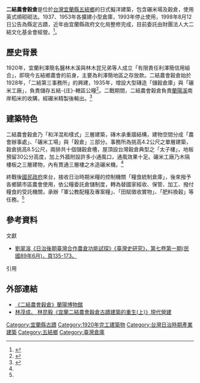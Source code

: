 {{tw monument
|name=二結農會穀倉
|formername=
|image= 二結穀倉 (4).jpg
|imagename=
|othername=二結穀倉
|formalname=
|level= 縣定古蹟
|class= 其他
|time= {{flagicon|Empire of Japan}} 日本昭和三年（1928年）
|material= 清水磚、木
|location= {{TWN}}[[宜蘭縣|宜蘭縣]][[五結鄉|五結鄉]]三興西路171號<br>（[[二結車站|二結車站]]附近）
|open= 
|cost= 
|website=
|reg_url=https://nchdb.boch.gov.tw/assets/overview/monument/19980812000001
}}
'''二結農會穀倉'''是位於[[台灣|台灣]][[宜蘭縣|宜蘭縣]][[五結鄉|五結鄉]]的日式擬洋建築，包含碾米場及穀倉，使用英式順砌砌法。1937、1953年各擴建小型倉庫，1993年停止使用，1998年8月12日公告為縣定古蹟，近年由宜蘭縣政府文化局整修完成，目前委託由財團法人大二結文化基金會經營。<ref>{{Cite web|url=https://nchdb.boch.gov.tw/assets/advanceSearch/monument/19980812000001|title=二結農會穀倉|accessdate=|work=文化部文化資產局|publisher=|date=|archive-date=2020-05-26|archive-url=https://web.archive.org/web/20200526120557/https://nchdb.boch.gov.tw/assets/advanceSearch/monument/19980812000001|dead-url=no}}</ref>。

==歷史背景==
1920年，宜蘭利澤簡名醫林木溪與林木昆兄弟等人成立「有限責任利澤簡信用組合」，即現今五結鄉農會的前身，主要為利澤簡地區之存放款。二結農會穀倉始於1928年，「二結第三事務所」的興建，1935年，增設大型磚造「儲穀倉庫」與「碾米工廠」，負責儲存五結-{庄}-轄區公糧<ref name=蘭陽>{{Cite web |url=http://enews.lym.gov.tw/content.asp?pid=36&k=159 |title=《二結農會穀倉》蘭陽博物館 |accessdate=2017-07-15 |archive-date=2017-08-01 |archive-url=https://web.archive.org/web/20170801123244/http://enews.lym.gov.tw/content.asp?pid=36&k=159 |dead-url=no }}</ref>。二戰期間，二結農會穀倉負責[[蘭陽溪|蘭陽溪]]南岸稻米的收購，經碾米精製後輸出。<ref name=三興社區>{{Cite web |url=https://ep.swcb.gov.tw/ep/File/REGENERATION/%E5%AE%9C%E8%98%AD%E7%B8%A3%E4%BA%94%E7%B5%90%E9%84%89%E4%B8%89%E8%88%88%E7%A4%BE%E5%8D%80%E8%BE%B2%E6%9D%91%E5%86%8D%E7%94%9F%E8%A8%88%E7%95%AB%E6%A0%B8%E5%AE%9A%E6%9C%AC_201403191435199307.pdf |title=《宜蘭縣五結鄉三興社區農村再生計畫 「找回已經走遠的聲音」》宜蘭縣政府民國 101 年 8 月 22 日 |accessdate=2017-07-15 |archive-date=2017-08-01 |archive-url=https://web.archive.org/web/20170801121101/https://ep.swcb.gov.tw/ep/File/REGENERATION/%E5%AE%9C%E8%98%AD%E7%B8%A3%E4%BA%94%E7%B5%90%E9%84%89%E4%B8%89%E8%88%88%E7%A4%BE%E5%8D%80%E8%BE%B2%E6%9D%91%E5%86%8D%E7%94%9F%E8%A8%88%E7%95%AB%E6%A0%B8%E5%AE%9A%E6%9C%AC_201403191435199307.pdf |dead-url=no }}</ref>

==建築特色==
二結農會穀倉乃「和洋混和樣式」三層建築，磚木承重牆結構，建物空間分成「農會辦事處」、「碾米工場」與「穀倉」三部分。事務所為挑高4.2公尺之單層建築，穀倉挑高8.5公尺，兩排共十個儲穀倉槽，屋頂設台灣穀倉典型之「太子樓」，地板預留30公分高度，加上外牆附設許多小通風口，通風效果十足。碾米工廠乃木隔樓板之三層建物，內有貫通三層樓之木造碾米機。<ref name=蘭陽/>

終戰後[[國民政府|國民政府]]來台，接收日治時期米糧的控制機關「糧食統制倉庫」，後來撥予各鄉鎮市區農會使用，依公糧委託倉儲制度，轉為替國家經收、保管、加工、撥付糧食的受託機關，承辦「軍公教配糧及專案糧」、「田賦徵收實物」、「肥料換榖」等任務。<ref name=蘭陽/>
==參考資料==
;文獻
* [http://idv.sinica.edu.tw/ectjliu/%E5%8A%89%E7%BF%A0%E6%BA%B6%E5%AD%B8%E8%A1%93%E8%91%97%E4%BD%9C/W6-%E7%B6%93%E6%BF%9F%E5%8F%B22pdf/2001%E8%87%BA%E7%81%A3%E5%90%88%E4%BD%9C%E8%BE%B2%E5%80%89.pdf  劉翠溶《日治後期臺灣合作農倉功能試探》《臺灣史研究》，第七卷第一期(民國89年6月)，頁135-173。]{{Wayback|url=http://idv.sinica.edu.tw/ectjliu/%E5%8A%89%E7%BF%A0%E6%BA%B6%E5%AD%B8%E8%A1%93%E8%91%97%E4%BD%9C/W6-%E7%B6%93%E6%BF%9F%E5%8F%B22pdf/2001%E8%87%BA%E7%81%A3%E5%90%88%E4%BD%9C%E8%BE%B2%E5%80%89.pdf |date=20190221182139 }}
;引用
<small><references/></small>

==外部連結==
{{commons category|Erjie Rice Barn}}
* [http://enews.lym.gov.tw/content.asp?pid=36&k=159   《二結農會穀倉》蘭陽博物館]{{Wayback|url=http://enews.lym.gov.tw/content.asp?pid=36&k=159 |date=20170801123244 }}
* [http://www.arch.net.tw/modern/month/377/377-1.htm  林茂成、 林昆毅《宜蘭二結農會穀倉古蹟建築的重生(上)》現代營建]{{Wayback|url=http://www.arch.net.tw/modern/month/377/377-1.htm |date=20170512075421 }}

{{宜蘭縣文化資產}}

[[Category:宜蘭縣古蹟|Category:宜蘭縣古蹟]]
[[Category:1920年完工建築物|Category:1920年完工建築物]]
[[Category:台灣日治時期產業建築|Category:台灣日治時期產業建築]]
[[Category:五結鄉|Category:五結鄉]]
[[Category:臺灣倉庫|Category:臺灣倉庫]]